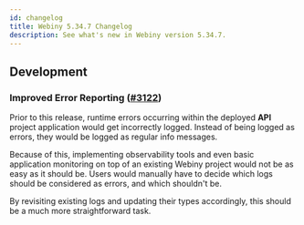 ```yaml
---
id: changelog
title: Webiny 5.34.7 Changelog
description: See what's new in Webiny version 5.34.7.
---
```


## Development

### Improved Error Reporting ([#3122](https://github.com/webiny/webiny-js/pull/3122))

Prior to this release, runtime errors occurring within the deployed **API** project application would get incorrectly logged. Instead of being logged as errors, they would be logged as regular info messages.

Because of this, implementing observability tools and even basic application monitoring on top of an existing Webiny project would not be as easy as it should be. Users would manually have to decide which logs should be considered as errors, and which shouldn't be.

By revisiting existing logs and updating their types accordingly, this should be a much more straightforward task.
